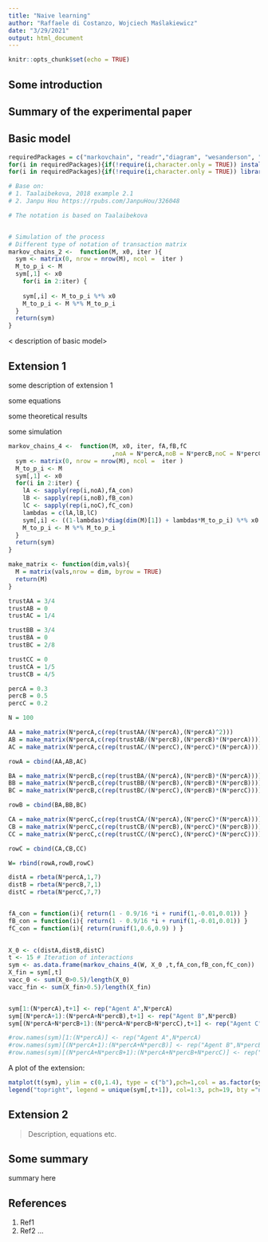 ```yaml
---
title: "Naive learning"
author: "Raffaele di Costanzo, Wojciech Maślakiewicz"
date: "3/29/2021"
output: html_document
---
```


```r
knitr::opts_chunk$set(echo = TRUE)
```

## Some introduction

## Summary of the experimental paper

## Basic model

```r
requiredPackages = c("markovchain", "readr","diagram", "wesanderson", "expm") # list of required packages
for(i in requiredPackages){if(!require(i,character.only = TRUE)) install.packages(i)}
for(i in requiredPackages){if(!require(i,character.only = TRUE)) library(i,character.only = TRUE) } 

# Base on:
# 1. Taalaibekova, 2018 example 2.1
# 2. Janpu Hou https://rpubs.com/JanpuHou/326048

# The notation is based on Taalaibekova


# Simulation of the process
# Different type of notation of transaction matrix 
markov_chains_2 <-  function(M, x0, iter ){
  sym <- matrix(0, nrow = nrow(M), ncol =  iter )
  M_to_p_i <- M
  sym[,1] <- x0
    for(i in 2:iter) {
    
    sym[,i] <- M_to_p_i %*% x0 
    M_to_p_i <- M %*% M_to_p_i
  }
  return(sym)
}
```



< description of basic model>

## Extension 1

some description of extension 1  

some equations  

some theoretical results  

some simulation

```r
markov_chains_4 <-  function(M, x0, iter, fA,fB,fC
                             ,noA = N*percA,noB = N*percB,noC = N*percC  ){
  sym <- matrix(0, nrow = nrow(M), ncol =  iter )
  M_to_p_i <- M
  sym[,1] <- x0
  for(i in 2:iter) {
    lA <- sapply(rep(i,noA),fA_con)
    lB <- sapply(rep(i,noB),fB_con)
    lC <- sapply(rep(i,noC),fC_con)
    lambdas = c(lA,lB,lC)
    sym[,i] <- ((1-lambdas)*diag(dim(M)[1]) + lambdas*M_to_p_i) %*% x0 
    M_to_p_i <- M %*% M_to_p_i
  }
  return(sym)
}
```


```r



make_matrix <- function(dim,vals){
  M = matrix(vals,nrow = dim, byrow = TRUE)
  return(M)
}

trustAA = 3/4
trustAB = 0
trustAC = 1/4

trustBB = 3/4
trustBA = 0
trustBC = 2/8

trustCC = 0
trustCA = 1/5
trustCB = 4/5

percA = 0.3
percB = 0.5
percC = 0.2

N = 100

AA = make_matrix(N*percA,c(rep(trustAA/(N*percA),(N*percA)^2)))
AB = make_matrix(N*percA,c(rep(trustAB/(N*percB),(N*percB)*(N*percA))))
AC = make_matrix(N*percA,c(rep(trustAC/(N*percC),(N*percC)*(N*percA))))

rowA = cbind(AA,AB,AC)

BA = make_matrix(N*percB,c(rep(trustBA/(N*percA),(N*percB)*(N*percA))))
BB = make_matrix(N*percB,c(rep(trustBB/(N*percB),(N*percB)*(N*percB))))
BC = make_matrix(N*percB,c(rep(trustBC/(N*percC),(N*percB)*(N*percC))))

rowB = cbind(BA,BB,BC)

CA = make_matrix(N*percC,c(rep(trustCA/(N*percA),(N*percC)*(N*percA))))
CB = make_matrix(N*percC,c(rep(trustCB/(N*percB),(N*percC)*(N*percB))))
CC = make_matrix(N*percC,c(rep(trustCC/(N*percC),(N*percC)*(N*percC))))

rowC = cbind(CA,CB,CC)

W= rbind(rowA,rowB,rowC)

distA = rbeta(N*percA,1,7)
distB = rbeta(N*percB,7,1)
distC = rbeta(N*percC,7,7)


fA_con = function(i){ return(1 - 0.9/16 *i + runif(1,-0.01,0.01)) }
fB_con = function(i){ return(1 - 0.9/16 *i + runif(1,-0.01,0.01)) }
fC_con = function(i){ return(runif(1,0.6,0.9) ) }

  
X_0 <- c(distA,distB,distC)
t <- 15 # Iteration of interactions 
sym <- as.data.frame(markov_chains_4(W, X_0 ,t,fA_con,fB_con,fC_con))
X_fin = sym[,t]
vacc_0 <- sum(X_0>0.5)/length(X_0)
vacc_fin <- sum(X_fin>0.5)/length(X_fin)


sym[1:(N*percA),t+1] <- rep("Agent A",N*percA)
sym[(N*percA+1):(N*percA+N*percB),t+1] <- rep("Agent B",N*percB)
sym[(N*percA+N*percB+1):(N*percA+N*percB+N*percC),t+1] <- rep("Agent C",N*percC)

#row.names(sym)[1:(N*percA)] <- rep("Agent A",N*percA)
#row.names(sym)[(N*percA+1):(N*percA+N*percB)] <- rep("Agent B",N*percB)
#row.names(sym)[(N*percA+N*percB+1):(N*percA+N*percB+N*percC)] <- rep("Agent C",N*percC)

```

A plot of the extension:

```r
matplot(t(sym), ylim = c(0,1.4), type = c("b"),pch=1,col = as.factor(sym[,t+1])) #plot
legend("topright", legend = unique(sym[,t+1]), col=1:3, pch=19, bty ="n") # optional legend
```



## Extension 2

> Description, equations etc.

 
## Some summary  
 
summary here
 
## References

1. Ref1 
2. Ref2
...
